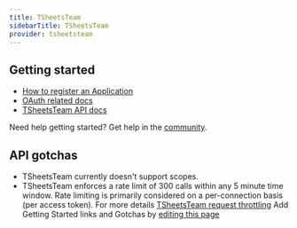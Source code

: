 ```yaml
---
title: TSheetsTeam
sidebarTitle: TSheetsTeam
provider: tsheetsteam
---
```



<Overview />


## Getting started

-   [How to register an Application](https://tsheetsteam.github.io/api_docs/#obtaining-an-api-access-token)
-   [OAuth related docs](https://tsheetsteam.github.io/api_docs/#authentication)
-   [TSheetsTeam API docs](https://tsheetsteam.github.io/api_docs/#introduction)


<Tip>Need help getting started? Get help in the [community](https://nango.dev/slack).</Tip>

## API gotchas
-   TSheetsTeam currently doesn't support scopes.
-   TSheetsTeam enforces a rate limit of 300 calls within any 5 minute time window. Rate limiting is primarily considered on a per-connection basis (per access token). For more details [TSheetsTeam request throttling](https://tsheetsteam.github.io/api_docs/#request-throttling)
<Note>Add Getting Started links and Gotchas by [editing this page](https://github.com/nangohq/nango/tree/master/docs-v2/integrations/all/tsheetsteam.mdx)</Note>
